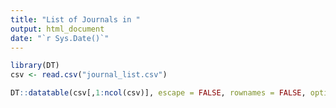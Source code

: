 ---
title: "List of Journals in "
output: html_document
date: "`r Sys.Date()`"
---

```{r, echo = FALSE, warning=FALSE, message = FALSE}
library(DT)
csv <- read.csv("journal_list.csv")

DT::datatable(csv[,1:ncol(csv)], escape = FALSE, rownames = FALSE, options = list(pageLength = 25))
```